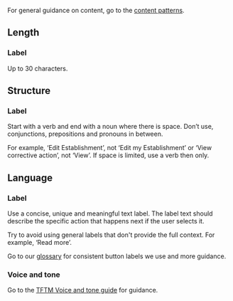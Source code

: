 For general guidance on content, go to the [content patterns](/content/content-patterns).

## Length

### Label

Up to 30 characters.

## Structure

### Label

Start with a verb and end with a noun where there is space. Don’t use, conjunctions, prepositions and pronouns in between.

For example, ‘Edit Establishment’, not ‘Edit my Establishment’ or ‘View corrective action’, not ‘View’. If space is limited, use a verb then only.

## Language

### Label

Use a concise, unique and meaningful text label. The label text should describe the specific action that happens next if the user selects it.

Try to avoid using general labels that don't provide the full context. For example, ‘Read more’.

Go to our [glossary](https://deptagriculture.sharepoint.com/:x:/t/AG-ContCommPrac/EeZad_tUpjFHliIWB7K9ZuUBWimx-VsuGa4ywCIEAk1v-Q) for consistent button labels we use and more guidance.

### Voice and tone

Go to the [TFTM Voice and tone guide](/content/voice-and-tone) for guidance.
